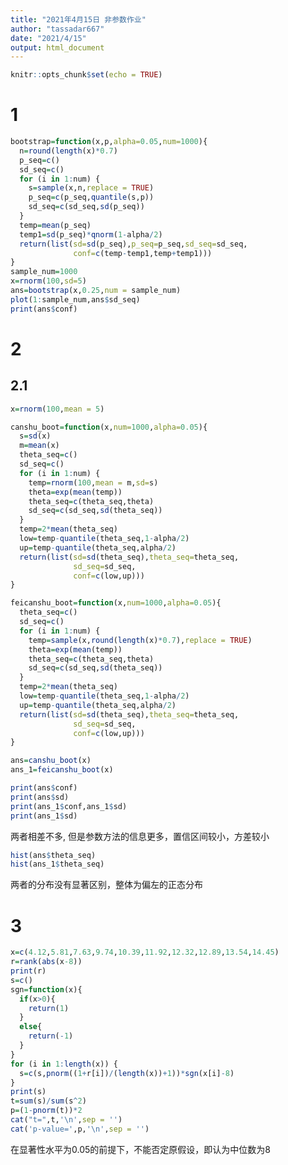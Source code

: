 ```yaml
---
title: "2021年4月15日 非参数作业"
author: "tassadar667"
date: "2021/4/15"
output: html_document
---
```


```r
knitr::opts_chunk$set(echo = TRUE)
```

# 1
```r
bootstrap=function(x,p,alpha=0.05,num=1000){
  n=round(length(x)*0.7)
  p_seq=c()
  sd_seq=c()
  for (i in 1:num) {
    s=sample(x,n,replace = TRUE)
    p_seq=c(p_seq,quantile(s,p))
    sd_seq=c(sd_seq,sd(p_seq))
  }
  temp=mean(p_seq)
  temp1=sd(p_seq)*qnorm(1-alpha/2)
  return(list(sd=sd(p_seq),p_seq=p_seq,sd_seq=sd_seq,
              conf=c(temp-temp1,temp+temp1)))
}
sample_num=1000
x=rnorm(100,sd=5)
ans=bootstrap(x,0.25,num = sample_num)
plot(1:sample_num,ans$sd_seq)
print(ans$conf)
```

# 2
## 2.1
```r
x=rnorm(100,mean = 5)

canshu_boot=function(x,num=1000,alpha=0.05){
  s=sd(x)
  m=mean(x)
  theta_seq=c()
  sd_seq=c()
  for (i in 1:num) {
    temp=rnorm(100,mean = m,sd=s)
    theta=exp(mean(temp))
    theta_seq=c(theta_seq,theta)
    sd_seq=c(sd_seq,sd(theta_seq))
  }
  temp=2*mean(theta_seq)
  low=temp-quantile(theta_seq,1-alpha/2)
  up=temp-quantile(theta_seq,alpha/2)
  return(list(sd=sd(theta_seq),theta_seq=theta_seq,
              sd_seq=sd_seq,
              conf=c(low,up)))
}

feicanshu_boot=function(x,num=1000,alpha=0.05){
  theta_seq=c()
  sd_seq=c()
  for (i in 1:num) {
    temp=sample(x,round(length(x)*0.7),replace = TRUE)
    theta=exp(mean(temp))
    theta_seq=c(theta_seq,theta)
    sd_seq=c(sd_seq,sd(theta_seq))
  }
  temp=2*mean(theta_seq)
  low=temp-quantile(theta_seq,1-alpha/2)
  up=temp-quantile(theta_seq,alpha/2)
  return(list(sd=sd(theta_seq),theta_seq=theta_seq,
              sd_seq=sd_seq,
              conf=c(low,up)))
}

ans=canshu_boot(x)
ans_1=feicanshu_boot(x)

print(ans$conf)
print(ans$sd)
print(ans_1$conf,ans_1$sd)
print(ans_1$sd)
```
两者相差不多, 但是参数方法的信息更多，置信区间较小，方差较小


```r
hist(ans$theta_seq)
hist(ans_1$theta_seq)

```
两者的分布没有显著区别，整体为偏左的正态分布

# 3
```r
x=c(4.12,5.81,7.63,9.74,10.39,11.92,12.32,12.89,13.54,14.45)
r=rank(abs(x-8))
print(r)
s=c()
sgn=function(x){
  if(x>0){
    return(1)
  }
  else{
    return(-1)
  }
}
for (i in 1:length(x)) {
  s=c(s,pnorm((1+r[i])/(length(x))+1))*sgn(x[i]-8)
}
print(s)
t=sum(s)/sum(s^2)
p=(1-pnorm(t))*2
cat("t=",t,'\n',sep = '')
cat('p-value=',p,'\n',sep = '')
```

在显著性水平为0.05的前提下，不能否定原假设，即认为中位数为8